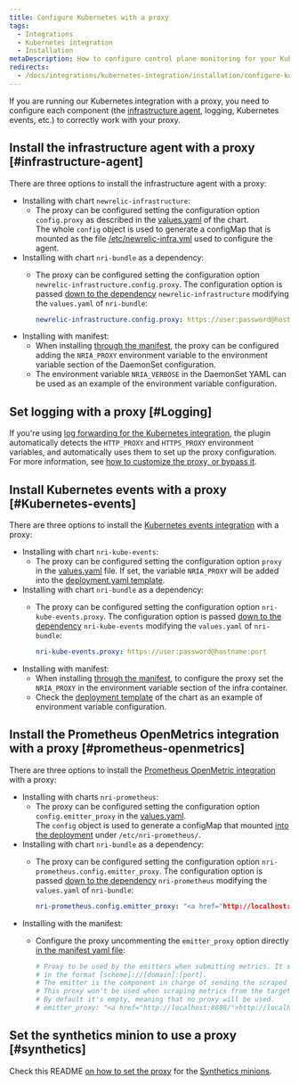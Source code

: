 ```yaml
---
title: Configure Kubernetes with a proxy
tags:
  - Integrations
  - Kubernetes integration
  - Installation
metaDescription: How to configure control plane monitoring for your Kubernetes integration with New Relic.
redirects:
  - /docs/integrations/kubernetes-integration/installation/configure-kubernetes-proxy
---
```


If you are running our Kubernetes integration with a proxy, you need to configure each component (the [infrastructure agent](/docs/infrastructure/install-infrastructure-agent), logging, Kubernetes events, etc.) to correctly work with your proxy.

## Install the infrastructure agent with a proxy [#infrastructure-agent]

There are three options to install the infrastructure agent with a proxy:

* Installing with chart `newrelic-infrastructure`:
  * The proxy can be configured setting the configuration option `config.proxy` as described in the [values.yaml](https://github.com/newrelic/helm-charts/blob/556d7d970d65ac1a9dcd30d6b7093b1e163cb281/charts/newrelic-infrastructure/values.yaml#L139) of the chart.  
    The whole `config` object is used to generate a configMap that is mounted as the file [/etc/newrelic-infra.yml](https://github.com/newrelic/helm-charts/blob/556d7d970d65ac1a9dcd30d6b7093b1e163cb281/charts/newrelic-infrastructure/templates/daemonset.yaml#L172) used to configure the agent.
* Installing with chart `nri-bundle` as a dependency:
  * The proxy can be configured setting the configuration option `newrelic-infrastructure.config.proxy`. The configuration option is passed [down to the dependency](https://github.com/newrelic/helm-charts/tree/master/charts/nri-bundle#configure-dependencies) `newrelic-infrastructure` modifying the `values.yaml` of `nri-bundle`:

    ```yaml
    newrelic-infrastructure.config.proxy: https://user:password@hostname:port
    ```
* Installing with manifest:
  * When installing [through the manifest](https://download.newrelic.com/infrastructure_agent/integrations/kubernetes/newrelic-infrastructure-k8s-latest.yaml), the proxy can be configured adding the `NRIA_PROXY` environment variable to the environment variable section of the DaemonSet configuration.
  * The environment variable `NRIA_VERBOSE` in the DaemonSet YAML can be used as an example of the environment variable configuration.

## Set logging with a proxy [#Logging]

If you're using [log forwarding for the Kubernetes integration](/docs/logs/enable-log-management-new-relic/enable-log-monitoring-new-relic/kubernetes-plugin-log-forwarding), the plugin automatically detects the `HTTP_PROXY` and `HTTPS_PROXY` environment variables, and automatically uses them to set up the proxy configuration. For more information, see [how to customize the proxy, or bypass it](https://github.com/newrelic/newrelic-fluent-bit-output#proxy-support).

## Install Kubernetes events with a proxy [#Kubernetes-events]

There are three options to install the [Kubernetes events integration](/docs/integrations/kubernetes-integration/kubernetes-events/install-kubernetes-events-integration) with a proxy:

* Installing with chart `nri-kube-events`:
  * The proxy can be configured setting the configuration option `proxy` in the [values.yaml](https://github.com/newrelic/helm-charts/blob/556d7d970d65ac1a9dcd30d6b7093b1e163cb281/charts/nri-kube-events/values.yaml#L31) file. If set, the variable `NRIA_PROXY` will be added into the [deployment.yaml template](https://github.com/newrelic/helm-charts/blob/556d7d970d65ac1a9dcd30d6b7093b1e163cb281/charts/nri-kube-events/templates/deployment.yaml#L69).
* Installing with chart `nri-bundle` as a dependency:
  * The proxy can be configured setting the configuration option `nri-kube-events.proxy`. The configuration option is passed [down to the dependency](https://github.com/newrelic/helm-charts/tree/master/charts/nri-bundle#configure-dependencies) `nri-kube-events` modifying the `values.yaml` of `nri-bundle`:

    ```yaml
    nri-kube-events.proxy: https://user:password@hostname:port
    ```
* Installing with manifest:
  * When installing [through the manifest](https://download.newrelic.com/infrastructure_agent/integrations/kubernetes/nri-kube-events-latest.yaml), to configure the proxy set the `NRIA_PROXY` in the environment variable section of the infra container.
  * Check the [deployment template](https://github.com/newrelic/helm-charts/blob/556d7d970d65ac1a9dcd30d6b7093b1e163cb281/charts/nri-kube-events/templates/deployment.yaml#L70) of the chart as an example of environment variable configuration.

## Install the Prometheus OpenMetrics integration with a proxy [#prometheus-openmetrics]

There are three options to install the [Prometheus OpenMetric integration](/docs/integrations/prometheus-integrations/get-started/send-prometheus-metric-data-new-relic) with a proxy:

* Installing with charts `nri-prometheus`:
  * The proxy can be configured setting the configuration option `config.emitter_proxy` in the [values.yaml](https://github.com/newrelic/helm-charts/blob/556d7d970d65ac1a9dcd30d6b7093b1e163cb281/charts/nri-prometheus/values.yaml#L62).  
    The `config` object is used to generate a configMap that mounted [into the deployment](https://github.com/newrelic/helm-charts/blob/556d7d970d65ac1a9dcd30d6b7093b1e163cb281/charts/nri-prometheus/templates/deployment.yaml#L36) under `/etc/nri-prometheus/`.
* Installing with chart `nri-bundle` as a dependency:
  * The proxy can be configured setting the configuration option `nri-prometheus.config.emitter_proxy`. The configuration option is passed [down to the dependency](https://github.com/newrelic/helm-charts/tree/master/charts/nri-bundle#configure-dependencies) `nri-prometheus` modifying the `values.yaml` of `nri-bundle`:

    ```yaml
    nri-prometheus.config.emitter_proxy: "<a href="http://localhost:8888/">http://localhost:8888</a>
    ```
* Installing with the manifest:
  * Configure the proxy uncommenting the `emitter_proxy` option directly [in the manifest yaml file](https://download.newrelic.com/infrastructure_agent/integrations/kubernetes/nri-prometheus-latest.yaml):

    ```yaml
    # Proxy to be used by the emitters when submitting metrics. It should be
    # in the format [scheme]://[domain]:[port].
    # The emitter is the component in charge of sending the scraped metrics.
    # This proxy won't be used when scraping metrics from the targets.
    # By default it's empty, meaning that no proxy will be used.
    # emitter_proxy: "<a href="http://localhost:8888/">http://localhost:8888</a>"
    ```

## Set the synthetics minion to use a proxy [#synthetics]

Check this README [on how to set the proxy](https://github.com/newrelic/helm-charts/tree/master/charts/synthetics-minion) for the [Synthetics minions](/docs/synthetics/synthetic-monitoring/private-locations/install-containerized-private-minions-cpms).
